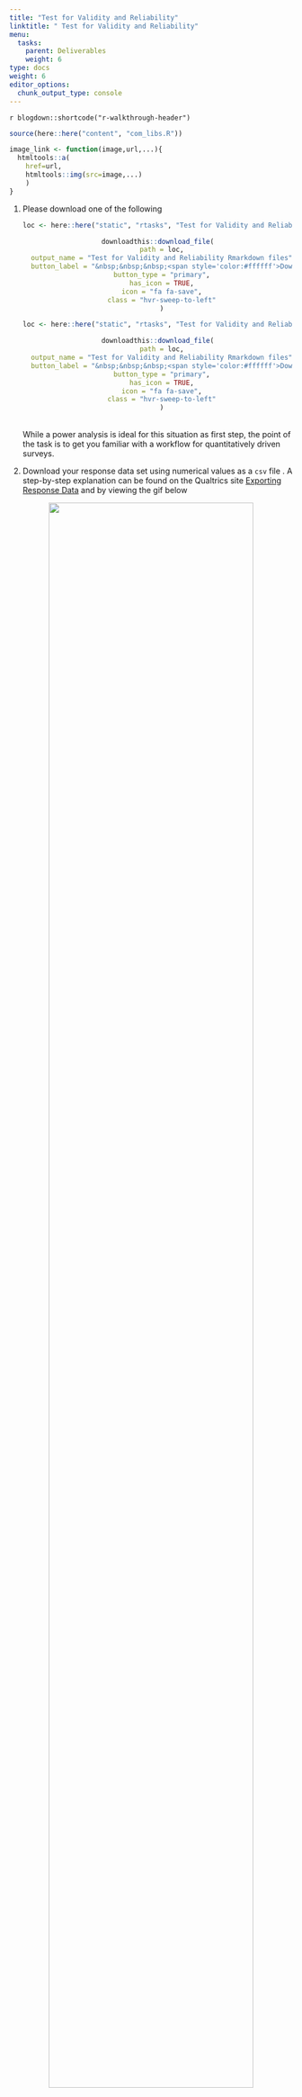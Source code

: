 ```yaml
---
title: "Test for Validity and Reliability"
linktitle: " Test for Validity and Reliability"
menu:
  tasks:
    parent: Deliverables
    weight: 6
type: docs
weight: 6
editor_options: 
  chunk_output_type: console
---
```


`r blogdown::shortcode("r-walkthrough-header")`

```r
source(here::here("content", "com_libs.R"))

image_link <- function(image,url,...){
  htmltools::a(
    href=url,
    htmltools::img(src=image,...)
    )
}
```

<style>
ul {
    margin-left: 1.5em
}
</style>

1. Please download one of the following
    <br>
    <center>
    <div class="holder">
    <div class="left">
    ```r
    loc <- here::here("static", "rtasks", "Test for Validity and Reliability with gifs.zip")

    downloadthis::download_file(
      path = loc,
      output_name = "Test for Validity and Reliability Rmarkdown files",
      button_label = "&nbsp;&nbsp;&nbsp;<span style='color:#ffffff'>Download with gifs<br><br><i>larger</i></span>",
      button_type = "primary",
      has_icon = TRUE,
      icon = "fa fa-save",
      class = "hvr-sweep-to-left"
      )
    ```
    </div>
    <div class="right">
    ```r
    loc <- here::here("static", "rtasks", "Test for Validity and Reliability without gifs.zip")

    downloadthis::download_file(
      path = loc,
      output_name = "Test for Validity and Reliability Rmarkdown files",
      button_label = "&nbsp;&nbsp;&nbsp;<span style='color:#ffffff'>Download without gifs<br><br><i>smaller</i></span>",
      button_type = "primary",
      has_icon = TRUE,
      icon = "fa fa-save",
      class = "hvr-sweep-to-left"
      )
    ```
    </div>
    </div>
    </center>
    <br>
    While a power analysis is ideal for this situation as first step, the point of the task is to get you familiar with a workflow for quantitatively driven surveys.

2. Download your response data set using numerical values as a `csv` file . A step-by-step explanation can be found on the Qualtrics site [Exporting Response Data](https://www.qualtrics.com/support/survey-platform/data-and-analysis-module/data/download-data/export-data-overview/) and by viewing the gif below

<center>
![](/img/gifs/exportqualtricsdata.gif){width=85%}
</center>

3. If you have <b>30 or more responses</b> and <b>more than two columns of quantitative data</b>, then please move to step 4. Otherwise if you

  + only lack a sufficient number of responses but have more than two columns of quantitative data, then simulate the remaining data preferably within Qualtrics
      * [Excel](https://support.microsoft.com/en-us/office/randbetween-function-4cc7f0d1-87dc-4eb7-987f-a469ab381685){target="_blank"}
      
      * [Qualtrics](https://www.qualtrics.com/support/survey-platform/survey-module/survey-tools/generating-test-responses/){target="_blank"}
      
      * R (there are many ways to accomplish like [this](https://www.crumplab.com/programmingforpsych/simulating-and-analyzing-data-in-r.html){target="_blank"} or [that](https://github.com/markolalovic/responsesR))[^out]
      
  + do not have more than two columns of quantitative data, then please reach out to me via Slack and I will provide a unique real world survey data set you can use for this task 

4. Do one of the following to wrangle your data set

  + *Manual approach:* Open the `csv` file with your data and manually delete rows 2 and 3 as well as any columns that will not apply to the quantitative analysis
  
  + *Automated approach:* Open the test script `Test for Validity and Reliability Testing Script.R`, change the applicable values as needed, and then run it
  <br>
  <br>
  <i>Note that just because a column has numbers in it, it may not be relevant to the analysis as it could be an item intended to filter your population, a skip logic type, or something else.</i> For a better idea of the process noted above, take a look at the following gif
  
<center>
![](/img/gifs/wranglequaltricsdata.gif){width=85%}
</center>

5. Open the mostly empty Rmarkdown file `Test for Validity and Reliability.Rmd`, read through the directions, and include your syntax to receive credit. It is suggested that you use the example data set `Test_Survey_Data.csv` with the default test script `Test for Validity and Reliability Testing Script.R` to see how this is done and which values likely need to be tweaked

6. Save the resulting PDF file by adding your first initial and last name to the beginning of the filename. For example, my submission would be `aroy Test for Validity and Reliability.pdf`

7. Submit your PDF output to eCampus in the Submission Portal by the end of Week 13

<center>
<p id="rounded_corners">
All incremental deliverables can be found on the main <a href="/tasks/#deliverables">Tasks</a> page
<p>
</center>

[^out]: Please reach out if you would prefer to simulate data in R but are not able to do so.
